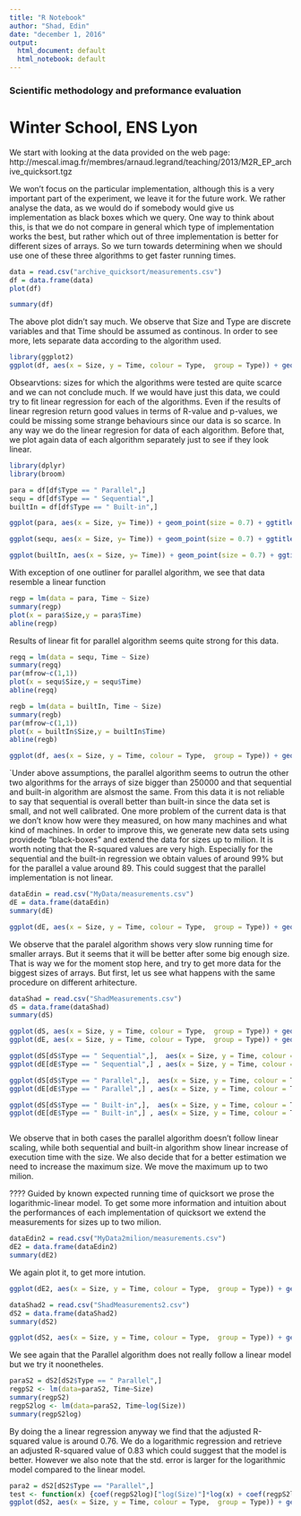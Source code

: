 ```yaml
---
title: "R Notebook"
author: "Shad, Edin"
date: "december 1, 2016"
output:
  html_document: default
  html_notebook: default
---
```


### Scientific methodology and preformance evaluation 
# Winter School, ENS Lyon 


We start with looking at the data provided on the web page: http://mescal.imag.fr/membres/arnaud.legrand/teaching/2013/M2R_EP_archive_quicksort.tgz

We won't focus on the particular implementation, although this is a very important part of the experiment, we leave it for the future work. We rather analyse the data, as we would do if somebody would give us implementation as black boxes which we query. One way to think about this, is that we do not compare in general which type of implementation works the best, but rather which out of three implementation is better for different sizes of arrays. So we turn towards determining when we should use one of these three algorithms to get faster running times. 

```r
data = read.csv("archive_quicksort/measurements.csv")
df = data.frame(data)
plot(df)

summary(df)
```

The above plot didn't say much. We observe that Size and Type are discrete variables and that Time should be assumed as continous. In order to see more, lets separate data according to the algorithm used. 

```r
library(ggplot2)
ggplot(df, aes(x = Size, y = Time, colour = Type,  group = Type)) + geom_point() + ggtitle("Data corresponding to each algorithm")
```
Obsearvtions: sizes for which the algorithms were tested are quite scarce and we can not conclude much. If we would have just this data, we could try to fit linear regression for each of the algorithms. Even if the results of linear regresion return good values in terms of R-value and p-values, we could be missing some strange behaviours since our data is so scarce. In any way we do the linear regresion for data of each algorithm. Before that, we plot again data of each algorithm separately just to see if they look linear.
```r
library(dplyr)
library(broom)

```

```r
para = df[df$Type == " Parallel",] 
sequ = df[df$Type == " Sequential",]
builtIn = df[df$Type == " Built-in",]

ggplot(para, aes(x = Size, y= Time)) + geom_point(size = 0.7) + ggtitle("Plot for parallel algorithms.")
```

```r
ggplot(sequ, aes(x = Size, y= Time)) + geom_point(size = 0.7) + ggtitle("Plot for sequential algorithms.")

```


```r
ggplot(builtIn, aes(x = Size, y= Time)) + geom_point(size = 0.7) + ggtitle("Plot for built-in algorithms.")
```
With exception of one outliner for parallel algorithm, we see that data resemble a linear function

```r

regp = lm(data = para, Time ~ Size)
summary(regp)
plot(x = para$Size,y = para$Time)
abline(regp)
```
Results of linear fit for parallel algorithm seems quite strong for this data.

```r

regq = lm(data = sequ, Time ~ Size)
summary(regq)
par(mfrow~c(1,1))
plot(x = sequ$Size,y = sequ$Time)
abline(regq)


```


```r
regb = lm(data = builtIn, Time ~ Size)
summary(regb)
par(mfrow~c(1,1))
plot(x = builtIn$Size,y = builtIn$Time)
abline(regb)
```
```r
ggplot(df, aes(x = Size, y = Time, colour = Type,  group = Type)) + geom_point() + ggtitle("Data with regresion lines for each of algorithms") + geom_abline(intercept = coef(regp)["(Intercept)"], slope = coef(regp)["Size"], colour = "green" ) +geom_abline(intercept = coef(regq)["(Intercept)"], slope = coef(regq)["Size"], colour = "blue" ) + geom_abline(intercept = coef(regb)["(Intercept)"], slope = coef(regb)["Size"], colour = "red" )
```
`Under above assumptions, the parallel algorithm seems to outrun the other two algorithms for the arrays of size bigger than 250000 and that sequential and built-in algorithm are alsmost the same. From this data it is not reliable to say that sequential is overall better than built-in since the data set is small, and not well calibrated. One more problem of the current data is that we don't know how were they measured, on how many machines and what kind of machines. In order to improve this, we generate new data sets using providede "black-boxes" and extend the data for sizes up to milion. It is worth noting that the R-squared values are very high. Especially for the sequential and the built-in regression we obtain values of around 99% but for the parallel a value around 89. This could suggest that the parallel implementation is not linear.
```r
dataEdin = read.csv("MyData/measurements.csv")
dE = data.frame(dataEdin)
summary(dE)
```
```r
ggplot(dE, aes(x = Size, y = Time, colour = Type,  group = Type)) + geom_point() + ggtitle("Plot for different types of algorithms")
```
 We observe that the paralel algorithm shows very slow running time for smaller arrays. But it seems that it will be better after some big enough size. That is way we for the moment stop here, and try to get more data for the biggest sizes of arrays. But first, let us see what happens with the same procedure on different arhitecture. 

```r
dataShad = read.csv("ShadMeasurements.csv")
dS = data.frame(dataShad)
summary(dS)
```
```r
ggplot(dS, aes(x = Size, y = Time, colour = Type,  group = Type)) + geom_point() + ggtitle("Plot for different types of algorithms(1m)")
ggplot(dE, aes(x = Size, y = Time, colour = Type,  group = Type)) + geom_point() + ggtitle("Plot for different types of algorithms(1m)")

ggplot(dS[dS$Type == " Sequential",],  aes(x = Size, y = Time, colour = Type,  group = Type)) + geom_point(colour="#619CFF") + ggtitle("Sequential algorithm on machine S (1m)")
ggplot(dE[dE$Type == " Sequential",] , aes(x = Size, y = Time, colour = Type,  group = Type)) + geom_point(colour="#619CFF") + ggtitle("Sequential algorithm on machine E (1m")

ggplot(dS[dS$Type == " Parallel",],  aes(x = Size, y = Time, colour = Type,  group = Type)) + geom_point(colour="#00BA38") + ggtitle("Parallel algorithm on machine S (1m")
ggplot(dE[dE$Type == " Parallel",] , aes(x = Size, y = Time, colour = Type,  group = Type)) + geom_point(colour="#00BA38") + ggtitle("Parallel algorithm on machine E (1m")

ggplot(dS[dS$Type == " Built-in",],  aes(x = Size, y = Time, colour = Type,  group = Type)) + geom_point(colour = "#F8766D") + ggtitle("Built-in  algorithm on machine S (1m)")
ggplot(dE[dE$Type == " Built-in",] , aes(x = Size, y = Time, colour = Type,  group = Type)) + geom_point(colour = "#F8766D") + ggtitle("Built-in  algorithm on machine E (1m)")



```

We observe that in both cases the parallel algorithm doesn't follow linear scaling, while both sequential and built-in algorithm show linear increase of execution time with the size. We also decide that for a better estimation we need to increase the maximum size. We move the maximum up to two milion.

???? Guided by known expected running time of quicksort we prose the logarithmic-linear model. To get some more information and intuition about the performances of each implementation of quicksort we extend the measurements for sizes up to two milion.

```r
dataEdin2 = read.csv("MyData2milion/measurements.csv")
dE2 = data.frame(dataEdin2)
summary(dE2)
```
We again plot it, to get more intution. 

```r
ggplot(dE2, aes(x = Size, y = Time, colour = Type,  group = Type)) + geom_point() + ggtitle("Plot for different types of algorithms (2 milion)")
```
```r
dataShad2 = read.csv("ShadMeasurements2.csv")
dS2 = data.frame(dataShad2)
summary(dS2)
```
```r
ggplot(dS2, aes(x = Size, y = Time, colour = Type,  group = Type)) + geom_point() + ggtitle("Plot for different types of algorithms (2 milion)")
```
We see again that the Parallel algorithm does not really follow a linear model but we try it noonetheles.
```r
paraS2 = dS2[dS2$Type == " Parallel",] 
regpS2 <- lm(data=paraS2, Time~Size)
summary(regpS2)
regpS2log <- lm(data=paraS2, Time~log(Size))
summary(regpS2log)
```
By doing the a linear regression anyway we find that the adjusted R-squared value is around 0.76. We do a logarithmic regression and retrieve an adjusted R-squared value of 0.83 which could suggest that the model is better. However we also note that the std. error is larger for the logarithmic model compared to the linear model.
```r
para2 = dS2[dS2$Type == "Parallel",]
test <- function(x) {coef(regpS2log)["log(Size)"]*log(x) + coef(regpS2log)["(Intercept)"]}
ggplot(dS2, aes(x = Size, y = Time, colour = Type,  group = Type)) + geom_point() + ggtitle("Data with regresion lines for each of algorithms") + stat_function(fun=test,color="green")
```

